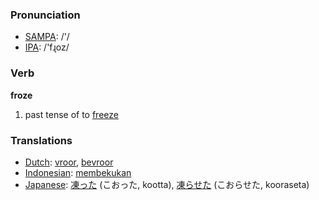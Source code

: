 === Pronunciation ===
*[[w:SAMPA|SAMPA]]: /'/
*[[w:IPA|IPA]]: /'fɻoz/

=== Verb ===

'''froze'''

# past tense of to [[freeze]]

=== Translations ===
*[[Dutch]]: [[vroor]], [[bevroor]]
*[[Indonesian]]: [[beku|membekukan]]
*[[Japanese]]: [[凍った]] (こおった, kootta), [[凍らせた]] (こおらせた, kooraseta)